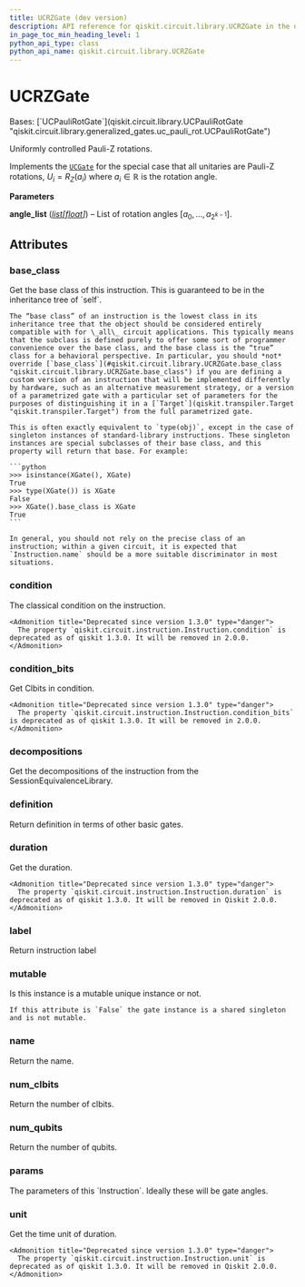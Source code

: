 ```yaml
---
title: UCRZGate (dev version)
description: API reference for qiskit.circuit.library.UCRZGate in the dev version of qiskit
in_page_toc_min_heading_level: 1
python_api_type: class
python_api_name: qiskit.circuit.library.UCRZGate
---
```


# UCRZGate

<Class id="qiskit.circuit.library.UCRZGate" isDedicatedPage={true} github="https://github.com/Qiskit/qiskit/tree/main/qiskit/circuit/library/generalized_gates/ucrz.py#L20-L32" signature="qiskit.circuit.library.UCRZGate(angle_list)" modifiers="class">
  Bases: [`UCPauliRotGate`](qiskit.circuit.library.UCPauliRotGate "qiskit.circuit.library.generalized_gates.uc_pauli_rot.UCPauliRotGate")

  Uniformly controlled Pauli-Z rotations.

  Implements the [`UCGate`](qiskit.circuit.library.UCGate "qiskit.circuit.library.UCGate") for the special case that all unitaries are Pauli-Z rotations, $U_i = R_Z(a_i)$ where $a_i \in \mathbb{R}$ is the rotation angle.

  **Parameters**

  **angle\_list** ([*list*](https://docs.python.org/3/library/stdtypes.html#list "(in Python v3.13)")*\[*[*float*](https://docs.python.org/3/library/functions.html#float "(in Python v3.13)")*]*) – List of rotation angles $[a_0, ..., a_{2^{k-1}}]$.

  ## Attributes

  ### base\_class

  <Attribute id="qiskit.circuit.library.UCRZGate.base_class">
    Get the base class of this instruction. This is guaranteed to be in the inheritance tree of `self`.

    The “base class” of an instruction is the lowest class in its inheritance tree that the object should be considered entirely compatible with for \_all\_ circuit applications. This typically means that the subclass is defined purely to offer some sort of programmer convenience over the base class, and the base class is the “true” class for a behavioral perspective. In particular, you should *not* override [`base_class`](#qiskit.circuit.library.UCRZGate.base_class "qiskit.circuit.library.UCRZGate.base_class") if you are defining a custom version of an instruction that will be implemented differently by hardware, such as an alternative measurement strategy, or a version of a parametrized gate with a particular set of parameters for the purposes of distinguishing it in a [`Target`](qiskit.transpiler.Target "qiskit.transpiler.Target") from the full parametrized gate.

    This is often exactly equivalent to `type(obj)`, except in the case of singleton instances of standard-library instructions. These singleton instances are special subclasses of their base class, and this property will return that base. For example:

    ```python
    >>> isinstance(XGate(), XGate)
    True
    >>> type(XGate()) is XGate
    False
    >>> XGate().base_class is XGate
    True
    ```

    In general, you should not rely on the precise class of an instruction; within a given circuit, it is expected that `Instruction.name` should be a more suitable discriminator in most situations.
  </Attribute>

  ### condition

  <Attribute id="qiskit.circuit.library.UCRZGate.condition">
    The classical condition on the instruction.

    <Admonition title="Deprecated since version 1.3.0" type="danger">
      The property `qiskit.circuit.instruction.Instruction.condition` is deprecated as of qiskit 1.3.0. It will be removed in 2.0.0.
    </Admonition>
  </Attribute>

  ### condition\_bits

  <Attribute id="qiskit.circuit.library.UCRZGate.condition_bits">
    Get Clbits in condition.

    <Admonition title="Deprecated since version 1.3.0" type="danger">
      The property `qiskit.circuit.instruction.Instruction.condition_bits` is deprecated as of qiskit 1.3.0. It will be removed in 2.0.0.
    </Admonition>
  </Attribute>

  ### decompositions

  <Attribute id="qiskit.circuit.library.UCRZGate.decompositions">
    Get the decompositions of the instruction from the SessionEquivalenceLibrary.
  </Attribute>

  ### definition

  <Attribute id="qiskit.circuit.library.UCRZGate.definition">
    Return definition in terms of other basic gates.
  </Attribute>

  ### duration

  <Attribute id="qiskit.circuit.library.UCRZGate.duration">
    Get the duration.

    <Admonition title="Deprecated since version 1.3.0" type="danger">
      The property `qiskit.circuit.instruction.Instruction.duration` is deprecated as of qiskit 1.3.0. It will be removed in Qiskit 2.0.0.
    </Admonition>
  </Attribute>

  ### label

  <Attribute id="qiskit.circuit.library.UCRZGate.label">
    Return instruction label
  </Attribute>

  ### mutable

  <Attribute id="qiskit.circuit.library.UCRZGate.mutable">
    Is this instance is a mutable unique instance or not.

    If this attribute is `False` the gate instance is a shared singleton and is not mutable.
  </Attribute>

  ### name

  <Attribute id="qiskit.circuit.library.UCRZGate.name">
    Return the name.
  </Attribute>

  ### num\_clbits

  <Attribute id="qiskit.circuit.library.UCRZGate.num_clbits">
    Return the number of clbits.
  </Attribute>

  ### num\_qubits

  <Attribute id="qiskit.circuit.library.UCRZGate.num_qubits">
    Return the number of qubits.
  </Attribute>

  ### params

  <Attribute id="qiskit.circuit.library.UCRZGate.params">
    The parameters of this `Instruction`. Ideally these will be gate angles.
  </Attribute>

  ### unit

  <Attribute id="qiskit.circuit.library.UCRZGate.unit">
    Get the time unit of duration.

    <Admonition title="Deprecated since version 1.3.0" type="danger">
      The property `qiskit.circuit.instruction.Instruction.unit` is deprecated as of qiskit 1.3.0. It will be removed in Qiskit 2.0.0.
    </Admonition>
  </Attribute>
</Class>

